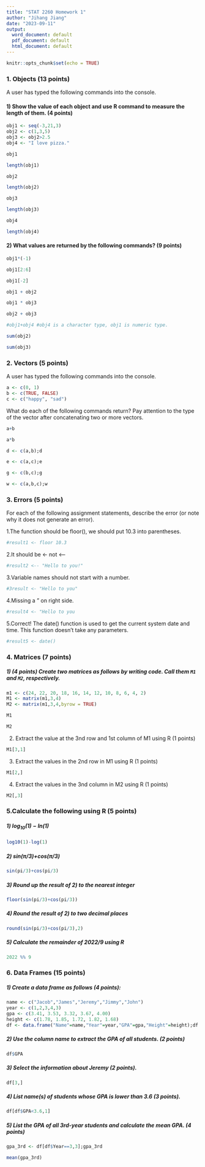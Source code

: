 ```yaml
---
title: "STAT 2260 Homework 1"
author: "Jihang Jiang"
date: "2023-09-11"
output:
  word_document: default
  pdf_document: default
  html_document: default
---
```


```r
knitr::opts_chunk$set(echo = TRUE)
```

### 1. Objects (13 points)

A user has typed the following commands into the console.

#### 1) Show the value of each object and use R command to measure the length of them. (4 points)

```r
obj1 <- seq(-3,21,3)
obj2 <- c(1,3,5)
obj3 <- obj2>2.5
obj4 <- "I love pizza."
```

```r
obj1
```

```r
length(obj1)
```

```r
obj2
```

```r
length(obj2)
```

```r
obj3
```

```r
length(obj3)
```

```r
obj4
```

```r
length(obj4)
```

#### 2) What values are returned by the following commands? (9 points)

```r
obj1*(-1)
```

```r
obj1[2:6]
```

```r
obj1[-2]
```

```r
obj1 + obj2
```

```r
obj1 * obj3
```

```r
obj2 + obj3
```

```r
#obj1+obj4 #obj4 is a character type, obj1 is numeric type.
```

```r
sum(obj2)
```

```r
sum(obj3)
```

### 2. Vectors (5 points)

A user has typed the following commands into the console.

```r
a <- c(0, 1)
b <- c(TRUE, FALSE)
c <- c("happy", "sad")
```

What do each of the following commands return? Pay attention to the type of the vector after concatenating two or more vectors.

```r
a+b
```

```r
a*b
```

```r
d <- c(a,b);d
```

```r
e <- c(a,c);e
```

```r
g <- c(b,c);g
```

```r
w <- c(a,b,c);w
```

### 3. Errors (5 points)

For each of the following assignment statements, describe the error (or note why it does not generate an error).

1.The function should be floor(), we should put 10.3 into parentheses.

```r
#result1 <- floor 10.3 
```

2.It should be \<- not \<--

```r
#result2 <-- "Hello to you!"
```

3.Variable names should not start with a number.

```r
#3result <- "Hello to you"
```

4.Missing a " on right side.

```r
#result4 <- "Hello to you
```

5.Correct! The date() function is used to get the current system date and time. This function doesn't take any parameters.

```r
#result5 <- date()
```

### 4. Matrices (7 points)

##### 1) (4 points) Create two matrices as follows by writing code. Call them `M1` and `M2`, respectively.

```r
m1 <- c(24, 22, 20, 18, 16, 14, 12, 10, 8, 6, 4, 2)
M1 <- matrix(m1,3,4)
M2 <- matrix(m1,3,4,byrow = TRUE)

```

```r
M1
```

```r
M2
```

2)  Extract the value at the 3nd row and 1st column of M1 using R (1 points)

```r
M1[3,1]
```

3)  Extract the values in the 2nd row in M1 using R (1 points)

```r
M1[2,]
```

4)  Extract the values in the 3nd column in M2 using R (1 points)

```r
M2[,3]
```

### 5.Calculate the following using R (5 points)

##### 1) $log_{10}(1)-ln(1)$

```r
log10(1)-log(1)
```

##### 2) $sin(\pi/3)$+cos$(\pi/3)$

```r
sin(pi/3)+cos(pi/3)
```

##### 3) Round up the result of 2) to the nearest integer

```r
floor(sin(pi/3)+cos(pi/3))
```

##### 4) Round the result of 2) to two decimal places

```r
round(sin(pi/3)+cos(pi/3),2)
```

##### 5) Calculate the remainder of $2022/9$ using R

```r
2022 %% 9
```

### 6. Data Frames (15 points)

##### 1) Create a data frame as follows (4 points):

```r
name <- c("Jacob","James","Jeremy","Jimmy","John")
year <- c(1,2,3,4,3)
gpa <- c(3.41, 3.53, 3.32, 3.67, 4.00)
height <- c(1.78, 1.85, 1.72, 1.82, 1.68)
df <- data.frame("Name"=name,"Year"=year,"GPA"=gpa,"Height"=height);df
```

##### 2) Use the column name to extract the GPA of all students. (2 points)

```r
df$GPA
```

##### 3) Select the information about Jeremy (2 points).

```r
df[3,]
```

##### 4) List name(s) of students whose GPA is lower than 3.6 (3 points).

```r
df[df$GPA<3.6,1]
```

##### 5) List the GPA of all 3rd-year students and calculate the mean GPA. (4 points)

```r
gpa_3rd <- df[df$Year==3,3];gpa_3rd
```

```r
mean(gpa_3rd)
```
